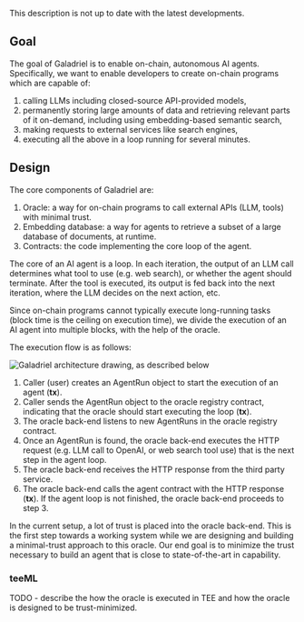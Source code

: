 
<Warning>This description is not up to date with the latest developments.</Warning>


## Goal

The goal of Galadriel is to enable on-chain, autonomous AI agents. Specifically, we want to enable developers to create on-chain programs which are capable of:

1. calling LLMs including closed-source API-provided models,
1. permanently storing large amounts of data and retrieving relevant parts of it on-demand, including using embedding-based semantic search,
1. making requests to external services like search engines,
1. executing all the above in a loop running for several minutes.

## Design

The core components of Galadriel are:

1. Oracle: a way for on-chain programs to call external APIs (LLM, tools) with minimal trust.
1. Embedding database: a way for agents to retrieve a subset of a large database of documents, at runtime.
1. Contracts: the code implementing the core loop of the agent.

The core of an AI agent is a loop. In each iteration, the output of an LLM call determines what tool to use (e.g. web search), or whether the agent should terminate. After the tool is executed, its output is fed back into the next iteration, where the LLM decides on the next action, etc.

Since on-chain programs cannot typically execute long-running tasks (block time is the ceiling on execution time), we divide the execution of an AI agent into multiple blocks, with the help of the oracle.

The execution flow is as follows:

![Galadriel architecture drawing, as described below](images/architecture.jpg)

1. Caller (user) creates an AgentRun object to start the execution of an agent (**tx**).
2. Caller sends the AgentRun object to the oracle registry contract, indicating that the oracle should start executing the loop (**tx**).
3. The oracle back-end listens to new AgentRuns in the oracle registry contract.
4. Once an AgentRun is found, the oracle back-end executes the HTTP request (e.g. LLM call to OpenAI, or web search tool use) that is the next step in the agent loop.
5. The oracle back-end receives the HTTP response from the third party service.
6. The oracle back-end calls the agent contract with the HTTP response (**tx**). If the agent loop is not finished, the oracle back-end proceeds to step 3.

In the current setup, a lot of trust is placed into the oracle back-end. This is the first step towards a working system while we are designing and building a minimal-trust approach to this oracle. Our end goal is to minimize the trust necessary to build an agent that is close to state-of-the-art in capability.


### teeML

TODO - describe the how the oracle is executed in TEE and how the oracle is designed to be trust-minimized.